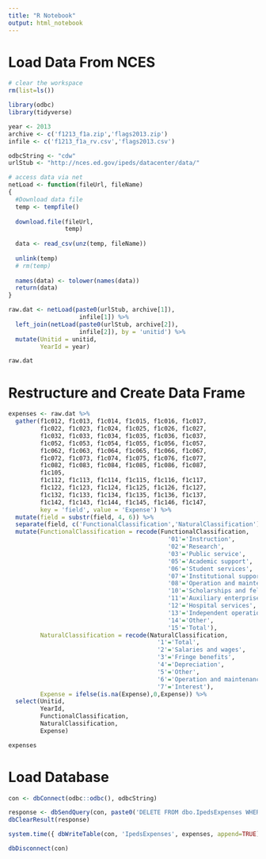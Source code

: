 ```yaml
---
title: "R Notebook"
output: html_notebook
---
```


# Load Data From NCES

```r
# clear the workspace
rm(list=ls())

library(odbc)
library(tidyverse)

year <- 2013
archive <- c('f1213_f1a.zip','flags2013.zip')
infile <- c('f1213_f1a_rv.csv','flags2013.csv')

odbcString <- "cdw"
urlStub <- "http://nces.ed.gov/ipeds/datacenter/data/"

# access data via net
netLoad <- function(fileUrl, fileName)
{
  #Download data file
  temp <- tempfile()
  
  download.file(fileUrl,
                temp)
  
  data <- read_csv(unz(temp, fileName))
  
  unlink(temp)
  # rm(temp)
  
  names(data) <- tolower(names(data))
  return(data)
}

raw.dat <- netLoad(paste0(urlStub, archive[1]),
                    infile[1]) %>%
  left_join(netLoad(paste0(urlStub, archive[2]),
                    infile[2]), by = 'unitid') %>%
  mutate(Unitid = unitid,
         YearId = year)

raw.dat
```

# Restructure and Create Data Frame

```r

expenses <- raw.dat %>%
  gather(f1c012, f1c013, f1c014, f1c015, f1c016, f1c017,
         f1c022, f1c023, f1c024, f1c025, f1c026, f1c027,
         f1c032, f1c033, f1c034, f1c035, f1c036, f1c037,
         f1c052, f1c053, f1c054, f1c055, f1c056, f1c057,
         f1c062, f1c063, f1c064, f1c065, f1c066, f1c067,
         f1c072, f1c073, f1c074, f1c075, f1c076, f1c077,
         f1c082, f1c083, f1c084, f1c085, f1c086, f1c087,
         f1c105,
         f1c112, f1c113, f1c114, f1c115, f1c116, f1c117,
         f1c122, f1c123, f1c124, f1c125, f1c126, f1c127,
         f1c132, f1c133, f1c134, f1c135, f1c136, f1c137,
         f1c142, f1c143, f1c144, f1c145, f1c146, f1c147,
         key = 'field', value = 'Expense') %>%
  mutate(field = substr(field, 4, 6)) %>%
  separate(field, c('FunctionalClassification','NaturalClassification'), 2) %>%
  mutate(FunctionalClassification = recode(FunctionalClassification,
                                             '01'='Instruction',
                                             '02'='Research',
                                             '03'='Public service',
                                             '05'='Academic support',
                                             '06'='Student services',
                                             '07'='Institutional support',
                                             '08'='Operation and maintenance of plant',
                                             '10'='Scholarships and fellowships',
                                             '11'='Auxiliary enterprises',
                                             '12'='Hospital services',
                                             '13'='Independent operations',
                                             '14'='Other',
                                             '15'='Total'),
         NaturalClassification = recode(NaturalClassification,
                                          '1'='Total',
                                          '2'='Salaries and wages',
                                          '3'='Fringe benefits',
                                          '4'='Depreciation',
                                          '5'='Other',
                                          '6'='Operation and maintenance of plant',
                                          '7'='Interest'),
         Expense = ifelse(is.na(Expense),0,Expense)) %>%
  select(Unitid,
         YearId,
         FunctionalClassification,
         NaturalClassification,
         Expense)

expenses
```

# Load Database

```r
con <- dbConnect(odbc::odbc(), odbcString)

response <- dbSendQuery(con, paste0('DELETE FROM dbo.IpedsExpenses WHERE YearId=', year))
dbClearResult(response)

system.time({ dbWriteTable(con, 'IpedsExpenses', expenses, append=TRUE) })

dbDisconnect(con)

```

